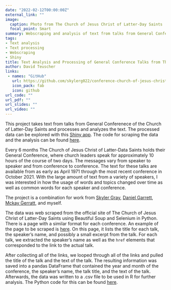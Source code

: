 ```yaml
---
date: "2022-02-12T00:00:00Z"
external_link: ""
image:
  caption: Photo from The Church of Jesus Christ of Latter-Day Saints
  focal_point: Smart
summary: Webscraping and analysis of text from talks from General Conferences of the Church of Jesus Christ of Latter-Day Saints with a Shiny app to explore the talks.
tags:
- Text analysis
- Text processing
- Webscraping
- Shiny
title: Text Analysis and Processing of General Conference Talks from The Church of Jesus Christ of Latter-Day Saints
author: David Teuscher
links: 
 - names: "GitHub"
   url: https://github.com/skylerg022/conference-church-of-jesus-christ
   icon_pack: fab
   icon: github
url_code: ""
url_pdf: ""
url_slides: ""
url_video: ""
---
```


This project takes text from talks from General Conferenece of the Church of Latter-Day Saints and processes and analyzes the text. The processed data can be explored with this [Shiny app](https://david-teuscher.shinyapps.io/conference-analysis-app/). The code for scraping the data and the analysis can be found [here](https://github.com/skylerg022/conference-church-of-jesus-christ). 

Every 6 months The Church of Jesus Christ of Latter-Data Saints holds their General Conference, where church leaders speak for approximately 10 hours of the course of two days. The messages vary from speaker to speaker and from conference to conference. The text for these talks are available from as early as April 1971 through the most recent conference in October 2021. With the large amount of text from a variety of speakers, I was interested in how the usage of words and topics changed over time as well as common words for each speaker and conference. 

The project is a combination for work from [Skyler Gray](https://github.com/skylerg022), [Daniel Garrett](https://github.com/GarrettDaniel), [Mckay Gerratt](https://github.com/germckay), and myself. 

The data was web scraped from the official site of The Church of Jesus Christ of Latter-Day Saints using Beautiful Soup and Selenium in Python. There is a page with a similar format for each conference. An example of the page to be scraped is [here](https://www.churchofjesuschrist.org/study/general-conference/1971/04?lang=eng). On this page, it lists the title for each talk, the speaker's name, and possibly a small excerpt from the talk. For each talk, we extracted the speaker's name as well as the `href` elements that corresponded to the link to the actual talk. 

After collecting all of the links, we looped through all of the links and pulled the title of the talk and the text of the talk. The resulting information was saved into a pandas DataFrame that contained the year and month of the conference, the speaker's name, the talk title, and the text of the talk. Afterwards, the data was written to a .csv file to be used in R for further analysis. The Python code for this can be found [here](https://github.com/skylerg022/conference-church-of-jesus-christ/blob/master/conference_scraper.ipynb). 


